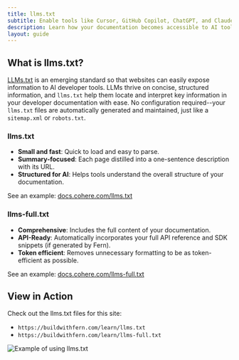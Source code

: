 ```yaml
---
title: llms.txt
subtitle: Enable tools like Cursor, GitHub Copilot, ChatGPT, and Claude to quickly understand your documentation.
description: Learn how your documentation becomes accessible to AI tools using the llms.txt standard. Make your docs AI-friendly.
layout: guide
---
```


## What is llms.txt?
[LLMs.txt](https://llmstxt.org/) is an emerging standard so that websites can easily expose information to AI developer tools.
LLMs thrive on concise, structured information, and `llms.txt` help them locate and interpret key information in your developer documentation with ease.
No configuration required--your `llms.txt` files are automatically generated and maintained, just like a `sitemap.xml` or `robots.txt`.

### llms.txt
- **Small and fast**: Quick to load and easy to parse.
- **Summary-focused**: Each page distilled into a one-sentence description with its URL.
- **Structured for AI**: Helps tools understand the overall structure of your documentation.

See an example: [docs.cohere.com/llms.txt](https://docs.cohere.com/llms.txt)

### llms-full.txt
- **Comprehensive**: Includes the full content of your documentation.
- **API-Ready**: Automatically incorporates your full API reference and SDK snippets (if generated by Fern).
- **Token efficient**: Removes unnecessary formatting to be as token-efficient as possible.

See an example: [docs.cohere.com/llms-full.txt](https://docs.cohere.com/llms-full.txt)

## View in Action

Check out the llms.txt files for this site:
- `https://buildwithfern.com/learn/llms.txt`
- `https://buildwithfern.com/learn/llms-full.txt`

<Frame>
  <img
    src="./llms-txt.png"
    alt="Example of using llms.txt"
    className="rounded-lg border border-gray-200 dark:border-gray-700"
  />
</Frame>
